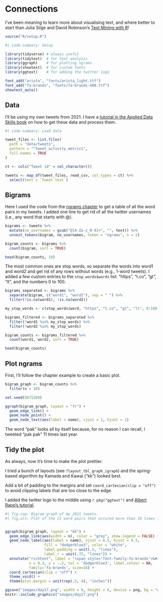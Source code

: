 # Connections {#sec-connections}

I've been meaning to learn more about visualising text, and where better to start than Julia Silge and David Robinson's [Text Mining with R](https://www.tidytextmining.com)!

```r
source("R/setup.R")
```

```r
#| code-summary: Setup

library(tidyverse) # always useful
library(tidytext)  # for text analysis
library(ggraph)    # for plotting ngrams
library(showtext)  # for custom fonts
library(ggtext)    # for adding the twitter logo

font_add("arista", "fonts/arista_light.ttf")
font_add("fa-brands", "fonts/fa-brands-400.ttf")
showtext_auto()
```

## Data

I'll be using my own tweets from 2021. I have a [tutorial in the Applied Data Skills book](https://psyteachr.github.io/ads-v1/twitter-data.html) on how to get these data and process them.

```r
#| code-summary: Load data

tweet_files <- list.files(
  path = "data/tweets", 
  pattern = "^tweet_activity_metrics",
  full.names = TRUE
)

ct <- cols("Tweet id" = col_character())

tweets <- map_df(tweet_files, read_csv, col_types = ct) %>%
  select(text = `Tweet text`)
```

## Bigrams

Here I used the code from the [ngrams chapter](https://www.tidytextmining.com/ngrams.html) to get a table of all the word pairs in my tweets. I added one line to get rid of all the twitter usernames (i.e., any word that starts with @). 

```r
bigrams <- tweets %>%
  mutate(no_usernames = gsub("@[A-Za-z_0-9]+", "", text)) %>%
  unnest_tokens(bigram, no_usernames, token = "ngrams", n = 2)

bigram_counts <- bigrams %>% 
  count(bigram, sort = TRUE)

head(bigram_counts, 10)
```

The most common ones are stop words, so separate the words into word1 and word2 and get rid of any rows without words (e.g., 1-word tweets). I added a few custom entries to the `stop_words$words` list: "https", "t.co", "gt", "lt", and the numbers 0 to 100.

```r
bigrams_separated <- bigrams %>%
  separate(bigram, c("word1", "word2"), sep = " ") %>%
  filter(!is.na(word1), !is.na(word2))

my_stop_words <- c(stop_words$word, "https", "t.co", "gt", "lt", 0:100, "00")

bigrams_filtered <- bigrams_separated %>%
  filter(!word1 %in% my_stop_words) %>%
  filter(!word2 %in% my_stop_words)

bigram_counts <- bigrams_filtered %>% 
  count(word1, word2, sort = TRUE)

head(bigram_counts)
```

## Plot ngrams

First, I'll follow the chapter example to create a basic plot.

```r
bigram_graph <- bigram_counts %>%
  filter(n > 10)
```

```r
set.seed(8675309)

ggraph(bigram_graph, layout = "fr") +
  geom_edge_link() +
  geom_node_point() +
  geom_node_text(aes(label = name), vjust = 1, hjust = 1)
```

The word "pak" looks all by itself because, for no reason I can recall, I tweeted "pak pak" 11 times last year.

## Tidy the plot

As always, now it's time to make the plot prettier. 

I tried a bunch of layouts (see `?layout_tbl_graph_igraph`) and the spring-based algorithm by Kamada and Kawai ("kk") looked best.

Add a bit of padding to the margins and set `coord_cartesian(clip = "off")` to avoid clipping labels that are too close to the edge.

I added the twitter logo to the middle using `r pkg("ggtext")` and [Albert Rapp's tutorial](https://albert-rapp.de/post/2022-03-04-fonts-and-icons/).

```r
#| fig.cap: Bigram graph of my 2021 tweets.
#| fig.alt: Plot of the 21 word pairs that occured more than 10 times in my 2021 tweets -- shiny app = 45, team science	 = 26, blog post = 21, data wrangling = 21, twitch stream =20, data simulation = 18, rstats package = 16, data skills = 14, shiny apps = 14, coding club = 13, journal club = 13, power analysis = 13, random effects = 13, code check = 12, code review = 12, mixed effects = 12, mixed models = 12, unit	tests = 12, data frame = 11, pak pak = 11, peer review = 11	


ggraph(bigram_graph, layout = "kk") +
  geom_edge_link(aes(width = n), color = "grey", show.legend = FALSE) +
  geom_node_label(aes(label = name), vjust = 0.5, hjust = 0.5,
                  fill = "dodgerblue3", color = "white", 
                  label.padding = unit(.5, "lines"),
                  label.r = unit(.75, "lines")) +
  annotate("richtext", label = "<span style='font-family:fa-brands'>&#xf099;</span>",
           x = 0.3, y = -.2, col = 'dodgerblue3', label.colour = NA,
           family='fa-brands', size=16) +
  coord_cartesian(clip = "off") +
  theme_void() +
  theme(plot.margin = unit(rep(.5, 4), "inches"))
```

```r
ggsave("images/day17.png", width = 6, height = 6, device = png, bg = "white")
knitr::include_graphics("images/day17.png")
```


